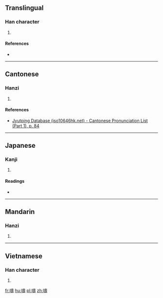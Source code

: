 ==Translingual==

===Han character===
{{Han char|rn=30|rad=口|as=14|sn=17|four=|canj=RGNI|ids=⿰口壽}}

# {{defn|Han|sort=口14}}

====References====
* {{Han ref|kx=0212.050|dkj=04470|dj=0434.390|hdz=10695.110|uh=568B|ud=22155}}

----

==Cantonese==

===Hanzi===
{{yue-hanzi|jyut=[[cau4]]|y=chau4}}

# {{defn|lang=yue|sort=口14}}

====References====
* [http://www.iso10646hk.net/jp/document/download.jsp Jyutping Database (iso10646hk.net) - Cantonese Pronunciation List (Part 1), p. 84]

----

==Japanese==

===Kanji===
{{ja-kanji|grade=|rs=口14}}

# {{defn|lang=ja|sort=口14}}

====Readings====
* {{ja-readings|on=[[ちゅう]] (chū), [[ちゅ]] (chu)|kun=[[たれ]] (tare), [[のろう]] (norou)}}

----

==Mandarin==

===Hanzi===
{{cmn-hanzi|pin=[[chóu]] ([[chou2]])|wg=ch'ou<sup>2</sup>}}

# {{defn|lang=cmn|sort=口14}}

----

==Vietnamese==

===Han character===
{{vi-hantu|[[trù]]|rs=口14}}

# {{defn|lang=vi|sort=口14}}

[[fr:嚋]]
[[hu:嚋]]
[[pl:嚋]]
[[zh:嚋]]